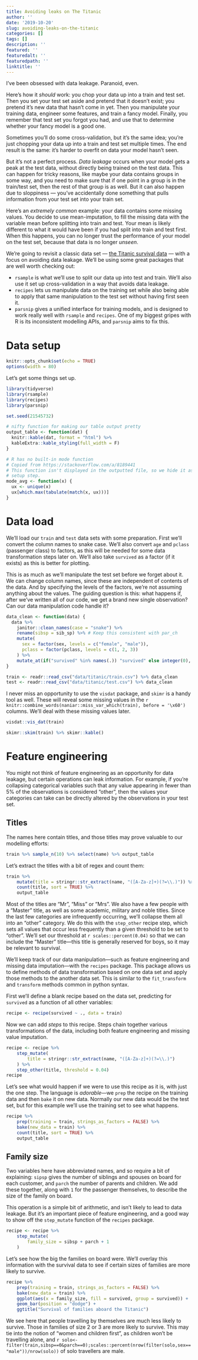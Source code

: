 ```yaml
---
title: Avoiding leaks on The Titanic
author: ''
date: '2019-10-20'
slug: avoiding-leaks-on-the-titanic
categories: []
tags: []
description: ''
featured: ''
featuredalt: ''
featuredpath: ''
linktitle: ''
---
```


I've been obsessed with data leakage. Paranoid, even.

Here's how it *should* work: you chop your data up into a train and test set. Then you set your test set aside and pretend that it doesn't exist; you pretend it's new data that hasn't come in yet. Then you manipulate your training data, engineer some features, and train a fancy model. Finally, you remember that test set you forgot you had, and use that to determine whether your fancy model is a good one.

Sometimes you'll do some cross-validation, but it's the same idea; you're just chopping your data up into a train and test set multiple times. The end result is the same: it's harder to overfit on data your model hasn't seen.

But it's not a perfect process. *Data leakage* occurs when your model gets a peak at the test data, without directly being trained on the test data. This can happen for tricky reasons, like maybe your data contains groups in some way, and you need to make sure that if one point in a group is in the train/test set, then the rest of that group is as well. But it can also happen due to sloppiness --- you've accidentally done something that pulls information from your test set into your train set.

Here's an *extremely common* example: your data contains some missing values. You decide to use mean-imputation, to fill the missing data with the variable mean before splitting into train and test. Your mean is likely different to what it would have been if you had split into train and test first. When this happens, you can no longer trust the performance of your model on the test set, because that data is no longer *unseen*.

We're going to revisit a classic data set --- [the Titanic survival data](https://www.kaggle.com/c/titanic/data) --- with a focus on avoiding data leakage. We'll be using some great packages that are well worth checking out: 

* `rsample` is what we'll use to split our data up into test and train. We'll also use it set up cross-validation in a way that avoids data leakage.
* `recipes` lets us manipulate data on the training set while also being able to apply that same manipulation to the test set without having first seen it.
* `parsnip` gives a unified interface for training models, and is designed to work really well with `rsample` and `recipes`. One of my biggest gripes with R is its inconsistent modelling APIs, and `parsnip` aims to fix this.

# Data setup

```r
knitr::opts_chunk$set(echo = TRUE)
options(width = 80)
```

Let's get some things set up.

```r
library(tidyverse)
library(rsample)
library(recipes)
library(parsnip)

set.seed(21545732)

# nifty function for making our table output pretty
output_table <- function(dat) {
  knitr::kable(dat, format = "html") %>% 
  kableExtra::kable_styling(full_width = F)
}

# R has no built-in mode function
# Copied from https://stackoverflow.com/a/8189441
# This function isn't displayed in the outputted file, so we hide it as a 
# setup step.
mode_avg <- function(x) {
  ux <- unique(x)
  ux[which.max(tabulate(match(x, ux)))]
}
```

# Data load

We'll load our `train` and `test` data sets with some preparation. First we'll convert the column names to snake case. We'll also convert `age` and `pclass` (passenger class) to factors, as this will be needed for some data transformation steps later on. We'll also take `survived` as a factor (if it exists) as this is better for plotting.

This is as much as we'll manipulate the test set before we forget about it. We can change column names, since these are independent of contents of the data. And by specifying the levels of the factors, we're not assuming anything about the values. The guiding question is this: what happens if, after we've written all of our code, we get a brand new single observation? Can our data manipulation code handle it?

```r
data_clean <- function(data) {
  data %>% 
    janitor::clean_names(case = "snake") %>% 
    rename(sibsp = sib_sp) %>% # Keep this consistent with par_ch
    mutate(
      sex = factor(sex, levels = c("female", "male")),
      pclass = factor(pclass, levels = c(1, 2, 3))
    ) %>% 
    mutate_at(if("survived" %in% names(.)) "survived" else integer(0), function(x) factor(x, c(0, 1)))
}

train <- readr::read_csv("data/titanic/train.csv") %>% data_clean
test <- readr::read_csv("data/titanic/test.csv") %>% data_clean
```

I never miss an opportunity to use the `visdat` package, and `skimr` is a handy tool as well. These will reveal some missing values in the `r knitr::combine_words(naniar::miss_var_which(train), before = '\x60')` columns. We'll deal with these missing values later.

```r
visdat::vis_dat(train)
```

```r
skimr::skim(train) %>% skimr::kable()
```

# Feature engineering

You might not think of feature engineering as an opportunity for data leakage, but certain operations can leak information. For example, if you're collapsing categorical variables such that any value appearing in fewer than 5% of the observations is considered "other", then the values your categories can take can be directly altered by the observations in your test set.

## Titles

The names here contain titles, and those titles may prove valuable to our modelling efforts:

```r
train %>% sample_n(10) %>% select(name) %>% output_table
```

Let's extract the titles with a bit of regex and count them:

```r
train %>% 
    mutate(title = stringr::str_extract(name, "([A-Za-z]+)(?=\\.)")) %>% 
    count(title, sort = TRUE) %>% 
    output_table
```

Most of the titles are "Mr", "Miss" or "Mrs". We also have a few people with a "Master" title, as well as some academic, military and noble titles. Since the last few categories are infrequently occurring, we'll collapse them all into an "other" category. We do this with the `step_other` recipe step, which sets all values that occur less frequently than a given threshold to be set to "other". We'll set our threshold at `r scales::percent(0.04)` so that we can include the "Master" title---this title is generally reserved for boys, so it may be relevant to survival.

We'll keep track of our data manipulation---such as feature engineering and missing data imputation---with the `recipes` package. This package allows us to define methods of data transformation based on one data set and apply those methods to the another data set. This is similar to the `fit_transform` and `transform` methods common in python syntax.

First we'll define a blank recipe based on the data set, predicting for `survived` as a function of all other variables:

```r
recipe <- recipe(survived ~ ., data = train)
```

Now we can add *steps* to this recipe. Steps chain together various transformations of the data, including both feature engineering and missing value imputation.

```r
recipe <- recipe %>% 
    step_mutate(
        title = stringr::str_extract(name, "([A-Za-z]+)(?=\\.)")
    ) %>% 
    step_other(title, threshold = 0.04)
recipe
```

Let's see what would happen if we were to use this recipe as it is, with just the one step. The language is *adorable*---we `prep` the recipe on the training data and then `bake` it on new data. Normally our new data would be the test set, but for this example we'll use the training set to see what happens.

```r
recipe %>% 
    prep(training = train, strings_as_factors = FALSE) %>% 
    bake(new_data = train) %>% 
    count(title, sort = TRUE) %>% 
    output_table
```

## Family size

Two variables here have abbreviated names, and so require a bit of explaining: `sipsp` gives the number of siblings and spouses on board for each customer, and `parch` the number of parents and children. We add these together, along with `1` for the passenger themselves, to describe the size of the family on board. 

This operation is a simple bit of arithmetic, and isn't likely to lead to data leakage. But it's an important piece of feature engineering, and a good way to show off the `step_mutate` function of the `recipes` package.

```r
recipe <- recipe %>% 
    step_mutate(
        family_size = sibsp + parch + 1
    )
```

Let's see how the big the families on board were. We'll overlay this information with the survival data to see if certain sizes of families are more likely to survive.

```r
recipe %>% 
    prep(training = train, strings_as_factors = FALSE) %>% 
    bake(new_data = train) %>% 
    ggplot(aes(x = family_size, fill = survived, group = survived)) + 
    geom_bar(position = "dodge") + 
    ggtitle("Survival of families aboard the Titanic") 
```

We see here that people travelling by themselves are much less likely to survive. Those in families of size 2 or 3 are more likely to survive. This may tie into the notion of "women and children first", as children won't be travelling alone, and `r solo<-filter(train,sibsp==0&parch==0);scales::percent(nrow(filter(solo,sex=="male"))/nrow(solo))` of solo travellers are male.
